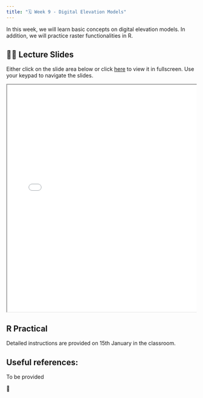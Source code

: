 ```yaml
---
title: "🗓️ Week 9 - Digital Elevation Models"
---
```


In this week, we will learn basic concepts on digital elevation models. In addition, we will practice raster functionalities in R.

## 👨‍🏫 Lecture Slides 

Either click on the slide area below or click [here](slides.qmd) to view it in fullscreen.
Use your keypad to navigate the slides.

<div class="container" style="position: relative;overflow: hidden;width: 100%;min-height:600px;">
<iframe src="slides.html" style="position=absolute;top: 0;left: 0;bottom: 0;right: 0;width: 100%;min-height:600px;"></iframe>
</div>


## R Practical

Detailed instructions are provided on 15th January in the classroom. 

## Useful references:

To be provided

🎥 






